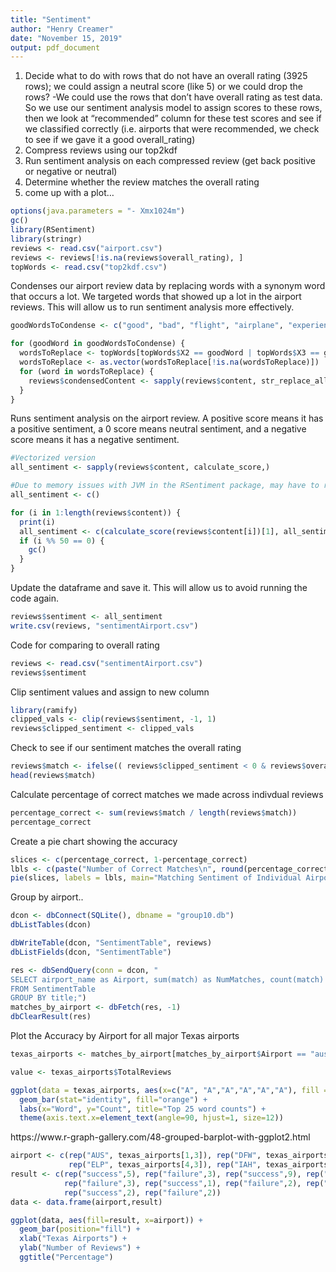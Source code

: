 ```yaml
---
title: "Sentiment"
author: "Henry Creamer"
date: "November 15, 2019"
output: pdf_document
---
```


1. Decide what to do with rows that do not have an overall rating (3925 rows); we could assign a neutral score (like 5) or we could drop the rows?
  -We could  use the rows that don't have overall rating as test data. So we use our sentiment analysis model to assign scores to these rows, then we look at "recommended" column for these test scores and see if we classified correctly (i.e. airports that were recommended, we check to see if we gave it a good overall_rating)
2. Compress reviews using our top2kdf
3. Run sentiment analysis on each compressed review (get back positive or negative or neutral)
4. Determine whether the review matches the overall rating
5. come up with a plot...

```r
options(java.parameters = "- Xmx1024m")
gc()
library(RSentiment)
library(stringr)
reviews <- read.csv("airport.csv")
reviews <- reviews[!is.na(reviews$overall_rating), ]
topWords <- read.csv("top2kdf.csv")
```

Condenses our airport review data by replacing words with a synonym word that occurs a lot. We targeted words that showed up a lot in the airport reviews. This will allow us to run sentiment analysis more effectively.
```r
goodWordsToCondense <- c("good", "bad", "flight", "airplane", "experience", "very", "clean", "move", "bar", "advance", "close", "break", "place", "charge", "drive", "area", "avenue", "full", "fair", "force", "action", "all", "capacity", "character", "go", "great", "individual", "line", "over", "passage", "access", "amount")

for (goodWord in goodWordsToCondense) {
  wordsToReplace <- topWords[topWords$X2 == goodWord | topWords$X3 == goodWord | topWords$X4 == goodWord | topWords$X5 == goodWord | topWords$X6 == goodWord | topWords$X7 == goodWord | topWords$X8 == goodWord | topWords$X9 == goodWord | topWords$X10 == goodWord | topWords$X11 == goodWord, ][2]
  wordsToReplace <- as.vector(wordsToReplace[!is.na(wordsToReplace)])
  for (word in wordsToReplace) {
    reviews$condensedContent <- sapply(reviews$content, str_replace_all, pattern = word, replacement = goodWord)
  }
}
```

Runs sentiment analysis on the airport review. A positive score means it has a positive sentiment, a 0 score means neutral sentiment, and a negative score means it has a negative sentiment.
```r
#Vectorized version
all_sentiment <- sapply(reviews$content, calculate_score,)

#Due to memory issues with JVM in the RSentiment package, may have to run the  below version. This version garbage collects so no memory errors occur
all_sentiment <- c()

for (i in 1:length(reviews$content)) {
  print(i)
  all_sentiment <- c(calculate_score(reviews$content[i])[1], all_sentiment)
  if (i %% 50 == 0) {
    gc()
  }
}

```

Update the dataframe and save it. This will allow us to avoid running the code again.
```r
reviews$sentiment <- all_sentiment
write.csv(reviews, "sentimentAirport.csv")
```

Code for comparing to overall rating
```r
reviews <- read.csv("sentimentAirport.csv")
reviews$sentiment
```

Clip sentiment values and assign to new column
```r
library(ramify)
clipped_vals <- clip(reviews$sentiment, -1, 1)
reviews$clipped_sentiment <- clipped_vals
```

Check to see if our sentiment matches the overall rating
```r
reviews$match <- ifelse(( reviews$clipped_sentiment < 0 & reviews$overall_rating < 4) | ( reviews$clipped_sentiment > 0 & reviews$overall_rating > 7 ) | ( reviews$clipped_sentiment==0 & reviews$overall_rating >=4 & reviews$overall_rating <=7), 1, 0)
head(reviews$match)
```

Calculate percentage of correct matches we made across indivdual reviews
```r
percentage_correct <- sum(reviews$match / length(reviews$match))
percentage_correct
```

Create a pie chart showing the accuracy
```r
slices <- c(percentage_correct, 1-percentage_correct)
lbls <- c(paste("Number of Correct Matches\n", round(percentage_correct * 100,4),"%"), paste("Number of Incorrect Matches\n", round(((1-percentage_correct)*100),4),"%"))
pie(slices, labels = lbls, main="Matching Sentiment of Individual Airport Reviews to Overall Ratings", col = c("darkgreen", "red"))
```


Group by airport..
```r
dcon <- dbConnect(SQLite(), dbname = "group10.db")
dbListTables(dcon)

dbWriteTable(dcon, "SentimentTable", reviews)
dbListFields(dcon, "SentimentTable")

res <- dbSendQuery(conn = dcon, "
SELECT airport_name as Airport, sum(match) as NumMatches, count(match) as TotalReviews
FROM SentimentTable
GROUP BY title;")
matches_by_airport <- dbFetch(res, -1)
dbClearResult(res)
```

Plot the Accuracy by Airport for all major Texas airports
```r
texas_airports <- matches_by_airport[matches_by_airport$Airport == "austin-airport" | matches_by_airport$Airport == "dallas-fort-worth-airport" | matches_by_airport$Airport == "dallas-love-field-airport" | matches_by_airport$Airport == "houston-george-bush-intercontinental-airport" | matches_by_airport$Airport == "houston-hobby-airport" | matches_by_airport$Airport == "el-paso-airport" ,]

value <- texas_airports$TotalReviews

ggplot(data = texas_airports, aes(x=c("A", "A","A","A","A","A"), fill = )) + 
  geom_bar(stat="identity", fill="orange") + 
  labs(x="Word", y="Count", title="Top 25 word counts") +
  theme(axis.text.x=element_text(angle=90, hjust=1, size=12))
```

https://www.r-graph-gallery.com/48-grouped-barplot-with-ggplot2.html

```r

airport <- c(rep("AUS", texas_airports[1,3]), rep("DFW", texas_airports[2,3]), rep("DAL", texas_airports[3,3]),
             rep("ELP", texas_airports[4,3]), rep("IAH", texas_airports[5,3]), rep("HOU", texas_airports[6,3]))
result <- c(rep("success",5), rep("failure",3), rep("success",9), rep("failure",40),
            rep("failure",3), rep("success",1), rep("failure",2), rep("success",28), rep("failure",69),
            rep("success",2), rep("failure",2))
data <- data.frame(airport,result)

ggplot(data, aes(fill=result, x=airport)) + 
  geom_bar(position="fill") + 
  xlab("Texas Airports") + 
  ylab("Number of Reviews") + 
  ggtitle("Percentage")

```



